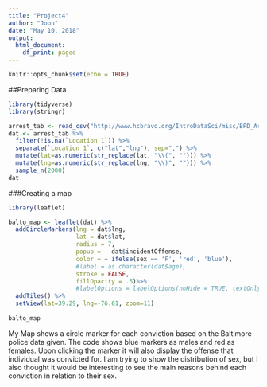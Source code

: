 ```yaml
---
title: "Project4"
author: "Joon"
date: "May 10, 2018"
output:
  html_document:
    df_print: paged
---
```


```r
knitr::opts_chunk$set(echo = TRUE)
```

##Preparing Data
```r
library(tidyverse)
library(stringr)

arrest_tab <- read_csv("http://www.hcbravo.org/IntroDataSci/misc/BPD_Arrests.csv")
dat <- arrest_tab %>% 
  filter(!is.na(`Location 1`)) %>%
  separate(`Location 1`, c("lat","lng"), sep=",") %>%
  mutate(lat=as.numeric(str_replace(lat, "\\(", ""))) %>%
  mutate(lng=as.numeric(str_replace(lng, "\\)", ""))) %>%
  sample_n(2000)
dat
```
###Creating a map
```r
library(leaflet)

balto_map <- leaflet(dat) %>%
  addCircleMarkers(lng = dat$lng, 
                   lat = dat$lat, 
                   radius = 7, 
                   popup =   dat$incidentOffense,
                   color = ~ ifelse(sex == 'F', 'red', 'blue'), 
                   #label = as.character(dat$age), 
                   stroke = FALSE,
                   fillOpacity = .5)%>%
                   #labelOptions = labelOptions(noHide = TRUE, textOnly = TRUE)) %>% 
  addTiles() %>%
  setView(lat=39.29, lng=-76.61, zoom=11) 
  
balto_map
```
My Map shows a circle marker for each conviction based on the Baltimore police data given. The code shows blue markers as males and red as females. Upon clicking the marker it will also display the offense that individual was convicted for. I am trying to show the distribution of sex, but I also thought it would be interesting to see the main reasons behind each conviction in relation to their sex.